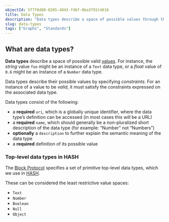 ```yaml
---
objectId: 5f7f8d88-0205-4043-f46f-0ba3791t4616
title: Data Types
description: "Data types describe a space of possible values through the specification of constraints"
slug: data-types
tags: ["Graphs", "Standards"]
---
```


## What are data types?

**Data types** describe a space of possible valid [values](https://hash.ai/glossary/values). For instance, the _string_ value `foo` might be an instance of a `Text` data type, or a _float_ value of `0.6` might be an instance of a `Number` data type.

Data types describe their possible values by specifying _constraints_. For an instance of a value to be _valid_, it must satisfy the constraints expressed on the associated data type.

Data types consist of the following:

- a **required** `uri`, which is a globally unique identifier, where the data type’s definition can be accessed (in most cases this will be a URL)
- a **required** `name`, which should generally be a non-pluralized short description of the data type (for example: “Number” not “Numbers”)
- **optionally** a `description` to further explain the semantic meaning of the data type
- a **required** definition of its possible value

### Top-level data types in HASH

The [Block Protocol](https://hash.ai/glossary/block-protocol) specifies a set of primitive top-level data types, which we use in [HASH](https://hash.ai/). 

These can be considered the least restrictive value spaces:

- `Text`
- `Number`
- `Boolean`
- `Null`
- `Object`
